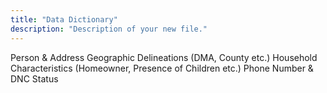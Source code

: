 ```yaml
---
title: "Data Dictionary"
description: "Description of your new file."
---
```


<Columns cols={2}>
  <Card title="Primary Fields" icon="person" href="/dict/primary-fields">
    Person & Address
  </Card>
  <Card title="Geographic" icon="globe" href="/dict/geographic-fields">
    Geographic Delineations (DMA, County etc.)
  </Card>
  <Card title="Household Demographics" icon="people-roof" href="/dict/household-fields">
    Household Characteristics (Homeowner, Presence of Children etc.)
  </Card>
  <Card title="Telephone" icon="phone" href="/dict/telephone-fields">
    Phone Number & DNC Status
  </Card>
</Columns>